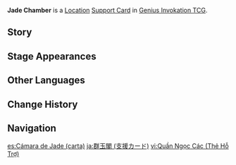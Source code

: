 {{About|the [[Genius Invokation TCG]] Support Card|the [[Location]]|Jade Chamber}}
{{Genius Invokation TCG Infobox
|title     = Jade Chamber
|id        = 321003
|image     = Jade Chamber Support Card.png
|type      = Support Card
|group     = Location
|effect    = '''Roll Phase:''' 2 of the starting Elemental Dice you roll are always guaranteed to match the Elemental Type of your active character.<br>'''When Action Phase begins:''' If you have no more than 3 cards in your Hand, discard this card and create 1 '''Omni Element'''.
|matching  = 0
|source1   = Defeat [[Bu'yun]] in [[Genius Invokation TCG]]
|source2   = {{Sold By}}
}}
'''Jade Chamber''' is a [[Location Card|Location]] [[Support Card]] in [[Genius Invokation TCG]].

==Story==
{{Description|"They say that it contains a thousand dazzling jewels."|title=Stargazing Amidst Clouds}}

==Stage Appearances==
{{Genius Invokation TCG Stage Appearances}}

==Other Languages==
{{Other Languages|Transclude=Jade Chamber}}

==Change History==
{{Change History|3.3}}

==Navigation==
{{Genius Invokation TCG Navbox|Support Card Obtainable}}

[[es:Cámara de Jade (carta)]]
[[ja:群玉閣 (支援カード)]]
[[vi:Quần Ngọc Các (Thẻ Hỗ Trợ)]]